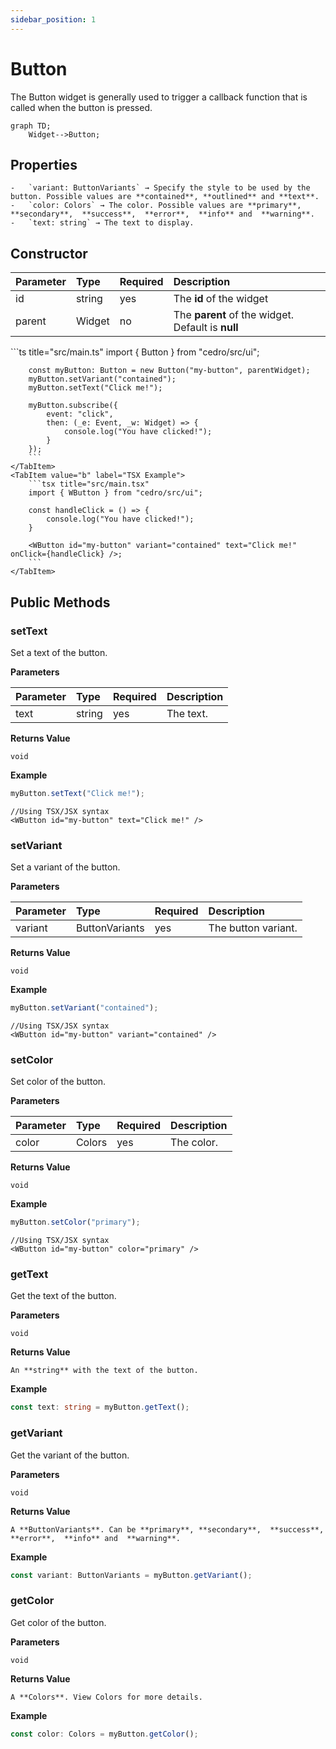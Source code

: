 ```yaml
---
sidebar_position: 1
---
```



# Button

The Button widget is generally used to trigger a callback function that is called when the button is pressed.

```mermaid
graph TD;
    Widget-->Button;
```

## Properties

<InheritsFromWidget name="button" />

    -   `variant: ButtonVariants` → Specify the style to be used by the button. Possible values are **contained**, **outlined** and **text**.
    -   `color: Colors` → The color. Possible values are **primary**, **secondary**,  **success**,  **error**,  **info** and  **warning**.
    -   `text: string` → The text to display.

## Constructor

| Parameter | Type   | Required | Description                                       |
| :-------- | :----- | :------- | :------------------------------------------------ |
| id        | string | yes      | The **id** of the widget                          |
| parent    | Widget | no       | The **parent** of the widget. Default is **null** |

<Tabs>
    <TabItem value="a"  label="TS Example" default >
        ```ts title="src/main.ts"
        import { Button } from "cedro/src/ui";

        const myButton: Button = new Button("my-button", parentWidget);
        myButton.setVariant("contained");
        myButton.setText("Click me!");

        myButton.subscribe({
            event: "click",
            then: (_e: Event, _w: Widget) => {
                console.log("You have clicked!");
            }
        });
        ```
    </TabItem>
    <TabItem value="b" label="TSX Example">
        ```tsx title="src/main.tsx"
        import { WButton } from "cedro/src/ui";

        const handleClick = () => {
            console.log("You have clicked!");
        }

        <WButton id="my-button" variant="contained" text="Click me!" onClick={handleClick} />;
        ```
    </TabItem>

</Tabs>

## Public Methods

### setText

Set a text of the button.

**Parameters**

| Parameter | Type   | Required | Description |
| :-------- | :----- | :------- | :---------- |
| text      | string | yes      | The text.   |

**Returns Value**

    void

**Example**

```ts title="src/main.ts"
myButton.setText("Click me!");
```

```tsx title="src/main.tsx"
//Using TSX/JSX syntax
<WButton id="my-button" text="Click me!" />
```

### setVariant

Set a variant of the button.

**Parameters**

| Parameter | Type           | Required | Description         |
| :-------- | :------------- | :------- | :------------------ |
| variant   | ButtonVariants | yes      | The button variant. |

**Returns Value**

    void

**Example**

```ts title="src/main.ts"
myButton.setVariant("contained");
```

```tsx title="src/main.tsx"
//Using TSX/JSX syntax
<WButton id="my-button" variant="contained" />
```

### setColor

Set color of the button.

**Parameters**

| Parameter | Type   | Required | Description |
| :-------- | :----- | :------- | :---------- |
| color     | Colors | yes      | The color.  |

**Returns Value**

    void

**Example**

```ts title="src/main.ts"
myButton.setColor("primary");
```

```tsx title="src/main.tsx"
//Using TSX/JSX syntax
<WButton id="my-button" color="primary" />
```

### getText

Get the text of the button.

**Parameters**

    void

**Returns Value**

    An **string** with the text of the button.

**Example**

```ts title="src/main.ts"
const text: string = myButton.getText();
```

### getVariant

Get the variant of the button.

**Parameters**

    void

**Returns Value**

    A **ButtonVariants**. Can be **primary**, **secondary**,  **success**,  **error**,  **info** and  **warning**.

**Example**

```ts title="src/main.ts"
const variant: ButtonVariants = myButton.getVariant();
```

### getColor

Get color of the button.

**Parameters**

    void

**Returns Value**

    A **Colors**. View Colors for more details.

**Example**

```ts title="src/main.ts"
const color: Colors = myButton.getColor();
```

